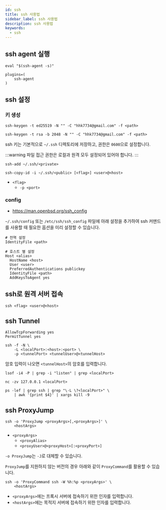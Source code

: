 ```yaml
---
id: ssh
title: ssh 사용법
sidebar_label: ssh 사용법
description: ssh 사용법
keywords:
  - ssh
---
```


## ssh agent 실행

```shell
eval "$(ssh-agent -s)"
```

```shell title=".zshrc"
plugins=(
    ssh-agent
)
```

## ssh 설정

### 키 생성

```shell
ssh-keygen -t ed25519 -N "" -C "hhk7734@gmail.com" -f <path>
```

```shell
ssh-keygen -t rsa -b 2048 -N "" -C "hhk7734@gmail.com" -f <path>
```

ssh 키는 기본적으로 `~/.ssh` 디렉토리에 저장하고, 권한은 `0600`으로 설정합니다.

:::warning
파일 접근 권한은 로컬과 원격 모두 설정되어 있어야 합니다.
:::

```shell
ssh-add ~/.ssh/<private>
```

```shell
ssh-copy-id -i ~/.ssh/<public> [<flag>] <user>@<host>
```

- `<flag>`
  - `-p <port>`

### config

- https://man.openbsd.org/ssh_config

`~/.ssh/config` 또는 `/etc/ssh/ssh_config` 파일에 아래 설정을 추가하여 ssh 커맨드를 사용할 때 필요한 옵션을 미리 설정할 수 있습니다.

```shell
# 전역 설정
IdentityFile <path>

# 호스트 별 설정
Host <alias>
  HostName <host>
  User <user>
  PreferredAuthentications publickey
  IdentityFile <path>
  AddKeysToAgent yes
```

## ssh로 원격 서버 접속

```shell
ssh <flag> <user>@<host>
```

## ssh Tunnel

```shell title="/etc/ssh/sshd_config"
AllowTcpForwarding yes
PermitTunnel yes
```

```shell
ssh -f -N \
    -L <localPort>:<host>:<port> \
    -p <tunnelPort> <tunnelUser>@<tunnelHost>
```

암호 입력이 나오면 `<tunnelHost>`의 암호를 입력합니다.

```shell
lsof -i4 -P | grep -i "listen" | grep <localPort>
```

```shell
nc -zv 127.0.0.1 <localPort>
```

```shell
ps -lef | grep ssh | grep "\-L \?<localPort>" \
    | awk '{print $4}' | xargs kill -9
```

## ssh ProxyJump

```shell
ssh -o 'ProxyJump <proxyArgs>[,<proxyArgs>]' \
    <hostArgs>
```

- `<proxyArgs>`
  - `<proxyAlias>`
  - `<proxyUser>@<proxyHost>[:<proxyPort>]`

`-o ProxyJump`는 `-J`로 대체할 수 있습니다.

`ProxyJump`를 지원하지 않는 버전의 경우 아래와 같이 `ProxyCommand`를 활용할 수 있습니다.

```shell
ssh -o 'ProxyCommand ssh -W %h:%p <proxyArgs>' \
    <hostArgs>
```

- `<proxyArgs>`에는 프록시 서버에 접속하기 위한 인자를 입력합니다.
- `<hostArgs>`에는 목적지 서버에 접속하기 위한 인자를 입력합니다.

